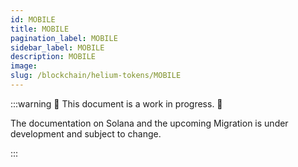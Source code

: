 ```yaml
---
id: MOBILE
title: MOBILE
pagination_label: MOBILE
sidebar_label: MOBILE
description: MOBILE
image: 
slug: /blockchain/helium-tokens/MOBILE
---
```



:::warning 🚧 This document is a work in progress. 🚧

The documentation on Solana and the upcoming Migration is under development and subject to change.

:::
